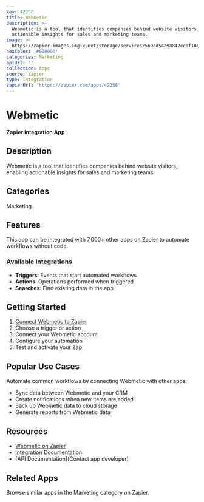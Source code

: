 ```yaml
---
key: 42258
title: Webmetic
description: >-
  Webmetic is a tool that identifies companies behind website visitors, enabling
  actionable insights for sales and marketing teams.
image: >-
  https://zapier-images.imgix.net/storage/services/569ad54a98842ee0f1041ff5492696e2.png?auto=format%2Ccompress&ixlib=python-3.0.0&q=50
hexColor: '#000000'
categories: Marketing
apiUrl: ''
collection: Apps
source: zapier
type: Integration
zapierUrl: 'https://zapier.com/apps/42258'
---
```

# Webmetic

**Zapier Integration App**

## Description

Webmetic is a tool that identifies companies behind website visitors, enabling actionable insights for sales and marketing teams.

## Categories

Marketing

## Features

This app can be integrated with 7,000+ other apps on Zapier to automate workflows without code.

### Available Integrations

- **Triggers**: Events that start automated workflows
- **Actions**: Operations performed when triggered
- **Searches**: Find existing data in the app

## Getting Started

1. [Connect Webmetic to Zapier](https://zapier.com/apps/42258)
2. Choose a trigger or action
3. Connect your Webmetic account
4. Configure your automation
5. Test and activate your Zap

## Popular Use Cases

Automate common workflows by connecting Webmetic with other apps:

- Sync data between Webmetic and your CRM
- Create notifications when new items are added
- Back up Webmetic data to cloud storage
- Generate reports from Webmetic data

## Resources

- [Webmetic on Zapier](https://zapier.com/apps/42258)
- [Integration Documentation](https://zapier.com/apps/42258/integrations)
- [API Documentation](Contact app developer)

## Related Apps

Browse similar apps in the Marketing category on Zapier.
